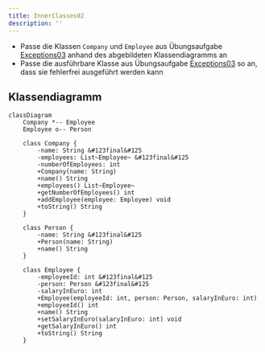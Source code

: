 ```yaml
---
title: InnerClasses02
description: ''
---
```



- Passe die Klassen `Company` und `Employee` aus Übungsaufgabe
  [Exceptions03](../exceptions/exceptions03) anhand des abgebildeten
  Klassendiagramms an
- Passe die ausführbare Klasse aus Übungsaufgabe
  [Exceptions03](../exceptions/exceptions03) so an, dass sie fehlerfrei
  ausgeführt werden kann

## Klassendiagramm

```mermaid
classDiagram
    Company *-- Employee
    Employee o-- Person

    class Company {
        -name: String &#123final&#125
        -employees: List~Employee~ &#123final&#125
        -numberOfEmployees: int
        +Company(name: String)
        +name() String
        +employees() List~Employee~
        +getNumberOfEmployees() int
        +addEmployee(employee: Employee) void
        +toString() String
    }

    class Person {
        -name: String &#123final&#125
        +Person(name: String)
        +name() String
    }

    class Employee {
        -employeeId: int &#123final&#125
        -person: Person &#123final&#125
        -salaryInEuro: int
        +Employee(employeeId: int, person: Person, salaryInEuro: int)
        +employeeId() int
        +name() String
        +setSalaryInEuro(salaryInEuro: int) void
        +getSalaryInEuro() int
        +toString() String
    }
```

<Exercise pullRequest="55" branchSuffix="inner-classes/02" />
